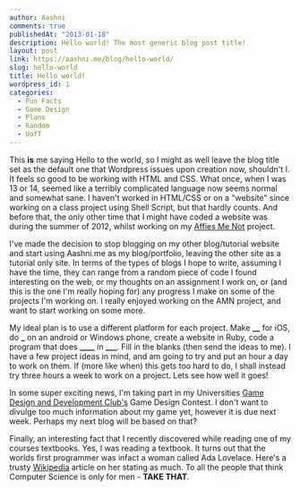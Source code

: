 ```yaml
---
author: Aashni
comments: true
publishedAt: "2013-01-18"
description: Hello world! The most generic blog post title!
layout: post
link: https://aashni.me/blog/hello-world/
slug: hello-world
title: Hello world!
wordpress_id: 1
categories:
  - Fun Facts
  - Game Design
  - Plans
  - Random
  - UofT
---
```


This **is** me saying Hello to the world, so I might as well leave the blog title set as the default one that Wordpress issues upon creation now, shouldn't I. It feels so good to be working with HTML and CSS. What once, when I was 13 or 14, seemed like a terribly complicated language now seems normal and somewhat sane. I haven't worked in HTML/CSS or on a "website" since working on a class project using Shell Script, but that hardly counts. And before that, the only other time that I might have coded a website was during the summer of 2012, whilst working on my [Affies Me Not](http://www.aashni.me/scripts/amn) project.

I've made the decision to stop blogging on my other blog/tutorial website and start using Aashni.me as my blog/portfolio, leaving the other site as a tutorial only site. In terms of the types of blogs I hope to write, assuming I have the time, they can range from a random piece of code I found interesting on the web, or my thoughts on an assignment I work on, or (and this is the one I'm really hoping for) any progress I make on some of the projects I'm working on. I really enjoyed working on the AMN project, and want to start working on some more.

My ideal plan is to use a different platform for each project. Make ****\_\_**** for iOS, do ******\_****** on an android or Windows phone, create a website in Ruby, code a program that does **\_\_\_\_** in **\_\_\_**. Fill in the blanks (then send the ideas to me). I have a few project ideas in mind, and am going to try and put an hour a day to work on them. If (more like when) this gets too hard to do, I shall instead try three hours a week to work on a project. Lets see how well it goes!

In some super exciting news, I'm taking part in my Universities [Game Design and Development Club's](http://utgddc.com/) Game Design Contest. I don't want to divulge too much information about my game yet, however it is due next week. Perhaps my next blog will be based on that?

Finally, an interesting fact that I recently discovered while reading one of my courses textbooks. Yes, I was reading a textbook. It turns out that the worlds first programmer was infact a woman called Ada Lovelace. Here's a trusty [Wikipedia](http://en.wikipedia.org/wiki/Ada_Lovelace) article on her stating as much. To all the people that think Computer Science is only for men - **TAKE THAT**.
